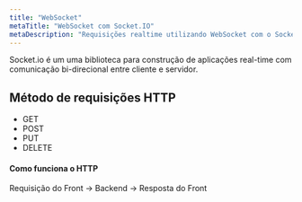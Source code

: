 ```yaml
---
title: "WebSocket"
metaTitle: "WebSocket com Socket.IO"
metaDescription: "Requisições realtime utilizando WebSocket com o Socket.IO"
---
```


Socket.io é um uma biblioteca para construção de aplicações real-time com comunicação bi-direcional entre cliente e servidor.

## Método de requisições HTTP

* GET
* POST
* PUT
* DELETE

#### Como funciona o HTTP

Requisição do Front -> Backend -> Resposta do Front

